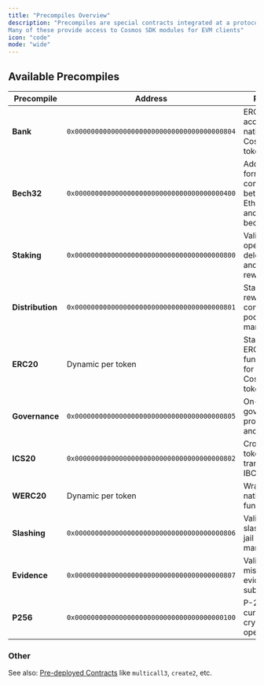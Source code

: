 ```yaml
---
title: "Precompiles Overview"
description: "Precompiles are special contracts integrated at a protocol level, to provide a solidity interface for functions that Solidity cannot realistically perform, or that would otherwise be very gas intensive.
Many of these provide access to Cosmos SDK modules for EVM clients"
icon: "code"
mode: "wide"
---
```




## Available Precompiles

| Precompile       | Address                                      | Purpose                                                          | Reference                 |
| ---------------- | -------------------------------------------- | ---------------------------------------------------------------- | ------------------------- |
| **Bank**         | `0x0000000000000000000000000000000000000804` | ERC20-style access to native Cosmos SDK tokens                   | [Details](./bank)         |
| **Bech32**       | `0x0000000000000000000000000000000000000400` | Address format conversion between Ethereum hex and Cosmos bech32 | [Details](./bech32)       |
| **Staking**      | `0x0000000000000000000000000000000000000800` | Validator operations, delegation, and staking rewards            | [Details](./staking)      |
| **Distribution** | `0x0000000000000000000000000000000000000801` | Staking rewards and community pool management                    | [Details](./distribution) |
| **ERC20**        | Dynamic per token                            | Standard ERC20 functionality for native Cosmos tokens            | [Details](./erc20)        |
| **Governance**   | `0x0000000000000000000000000000000000000805` | On-chain governance proposals and voting                         | [Details](./governance)   |
| **ICS20**        | `0x0000000000000000000000000000000000000802` | Cross-chain token transfers via IBC                              | [Details](./ics20)        |
| **WERC20**       | Dynamic per token                            | Wrapped native token functionality                               | [Details](./werc20)       |
| **Slashing**     | `0x0000000000000000000000000000000000000806` | Validator slashing and jail management                           | [Details](./slashing)     |
| **Evidence**     | `0x0000000000000000000000000000000000000807` | Validator misbehavior evidence submission                        | [Details](./evidence)     |
| **P256**         | `0x0000000000000000000000000000000000000100` | P-256 elliptic curve cryptographic operations                    | [Details](./p256)         |


### Other

See also: [Pre-deployed Contracts](../launched-contracts) like `multicall3`, `create2`, etc.